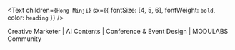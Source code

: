 <Text
  children={`Hong Minji`}
  sx={{ fontSize: [4, 5, 6], fontWeight: `bold`, color: `heading` }}
/>

Creative Marketer | AI Contents | Conference & Event Design | MODULABS Community